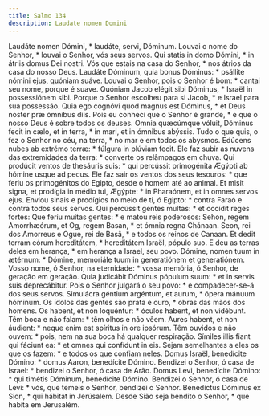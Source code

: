 ```yaml
---
title: Salmo 134
description: Laudate nomen Domini
---
```


<div class="side-by-side not-content">
  <span class="text-justify">
    Laudáte nomen Dómini, * laudáte, servi, Dóminum.
  </span>
  <span class="text-justify">
    Louvai o nome do Senhor, * louvai o Senhor, vós seus servos.
  </span>
  <span class="text-justify">
    Qui statis in domo Dómini, * in átriis domus Dei nostri.
  </span>
  <span class="text-justify">
    Vós que estais na casa do Senhor, * nos átrios da casa do nosso Deus.
  </span>
  <span class="text-justify">
    Laudáte Dóminum, quia bonus Dóminus: * psállite nómini ejus, quóniam suáve.
  </span>
  <span class="text-justify">
    Louvai o Senhor, pois o Senhor é bom: * cantai seu nome, porque é suave.
  </span>
  <span class="text-justify">
    Quóniam Jacob elégit sibi Dóminus, * Israël in possessiónem sibi.
  </span>
  <span class="text-justify">
    Porque o Senhor escolheu para si Jacob, * e Israel para sua possessão.
  </span>
  <span class="text-justify">
    Quia ego cognóvi quod magnus est Dóminus, * et Deus noster præ ómnibus diis.
  </span>
  <span class="text-justify">
    Pois eu conheci que o Senhor é grande, * e que o nosso Deus é sobre todos os
    deuses.
  </span>
  <span class="text-justify">
    Omnia quæcúmque vóluit, Dóminus fecit in cælo, et in terra, * in mari, et in
    ómnibus abýssis.
  </span>
  <span class="text-justify">
    Tudo o que quis, o fez o Senhor no céu, na terra, * no mar e em todos os
    abysmos.
  </span>
  <span class="text-justify">
    Edúcens nubes ab extrémo terræ: * fúlgura in plúviam fecit.
  </span>
  <span class="text-justify">
    Ele faz subir as nuvens das extremidades da terra: * converte os relâmpagos
    em chuva.
  </span>
  <span class="text-justify">
    Qui prodúcit ventos de thesáuris suis: * qui percússit primogénita Ægýpti ab
    hómine usque ad pecus.
  </span>
  <span class="text-justify">
    Ele faz sair os ventos dos seus tesouros: * que feriu os primogénitos do
    Egipto, desde o homem até ao animal.
  </span>
  <span class="text-justify">
    Et misit signa, et prodígia in médio tui, Ægýpte: * in Pharaónem, et in
    omnes servos ejus.
  </span>
  <span class="text-justify">
    Enviou sinais e prodígios no meio de ti, ó Egipto: * contra Faraó e contra
    todos seus servos.
  </span>
  <span class="text-justify">
    Qui percússit gentes multas: * et occídit reges fortes:
  </span>
  <span class="text-justify">
    Que feriu muitas gentes: * e matou reis poderosos:
  </span>
  <span class="text-justify">
    Sehon, regem Amorrhæórum, et Og, regem Basan, * et ómnia regna Chánaan.
  </span>
  <span class="text-justify">
    Seon, rei dos Amorreus e Ogue, rei de Basã, * e todos os reinos de Canaan.
  </span>
  <span class="text-justify">
    Et dedit terram eórum hereditátem, * hereditátem Israël, pópulo suo.
  </span>
  <span class="text-justify">
    E deu as terras deles em herança, * em herança a Israel, seu povo.
  </span>
  <span class="text-justify">
    Dómine, nomen tuum in ætérnum: * Dómine, memoriále tuum in generatiónem et
    generatiónem.
  </span>
  <span class="text-justify">
    Vosso nome, ó Senhor, na eternidade: * vossa memória, ó Senhor, de geração
    em geração.
  </span>
  <span class="text-justify">
    Quia judicábit Dóminus pópulum suum: * et in servis suis deprecábitur.
  </span>
  <span class="text-justify">
    Pois o Senhor julgará o seu povo: * e compadecer-se-á dos seus servos.
  </span>
  <span class="text-justify">
    Simulácra géntium argéntum, et aurum, * ópera mánuum hóminum.
  </span>
  <span class="text-justify">
    Os ídolos das gentes são prata e ouro, * obras das mãos dos homens.
  </span>
  <span class="text-justify">
    Os habent, et non loquéntur: * óculos habent, et non vidébunt.
  </span>
  <span class="text-justify">
    Têm boca e não falam: * têm olhos e não vêem.
  </span>
  <span class="text-justify">
    Aures habent, et non áudient: * neque enim est spíritus in ore ipsórum.
  </span>
  <span class="text-justify">
    Têm ouvidos e não ouvem: * pois, nem na sua boca há qualquer respiração.
  </span>
  <span class="text-justify">
    Símiles illis fiant qui fáciunt ea: * et omnes qui confídunt in eis.
  </span>
  <span class="text-justify">
    Sejam semelhantes a eles os que os fazem: * e todos os que confiam neles.
  </span>
  <span class="text-justify">
    Domus Israël, benedícite Dómino: * domus Aaron, benedícite Dómino.
  </span>
  <span class="text-justify">
    Bendizei o Senhor, ó casa de Israel: * bendizei o Senhor, ó casa de Arão.
  </span>
  <span class="text-justify">
    Domus Levi, benedícite Dómino: * qui timétis Dóminum, benedícite Dómino.
  </span>
  <span class="text-justify">
    Bendizei o Senhor, ó casa de Levi: * vós, que temeis o Senhor, bendizei o
    Senhor.
  </span>
  <span class="text-justify">
    Benedíctus Dóminus ex Sion, * qui hábitat in Jerúsalem.
  </span>
  <span class="text-justify">
    Desde Sião seja bendito o Senhor, * que habita em Jerusalém.
  </span>
</div>
